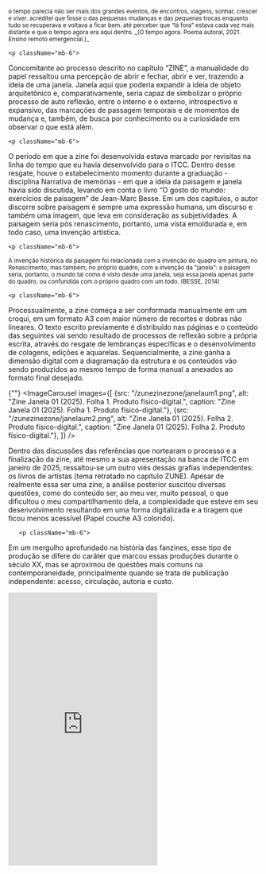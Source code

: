 
<div className="space-y-8">
  <div className="prose prose-lg max-w-none">
       <p className="mb-6">
<sub> o tempo    
parecia não ser mais  
dos grandes eventos,   
de encontros, viagens,  
sonhar, crescer e viver.  
acreditei que fosse  
o das pequenas mudanças   
e das pequenas trocas   
enquanto tudo se recuperava  
e voltava a ficar bem.  
até perceber que  
“lá fora”  
estava cada vez  
mais distante  
e que  
o tempo agora  
era aqui dentro.  
_(O tempo agora. Poema autoral, 2021.   
Ensino remoto emergencial.)_ </sub>
</p>

    <p className="mb-6">
Concomitante ao processo descrito no capítulo “ZINE”, a manualidade do papel ressaltou uma percepção de abrir e fechar, abrir e ver, trazendo a ideia de uma janela. Janela aqui que poderia expandir a ideia de objeto arquitetônico e, comparativamente, seria capaz de simbolizar o próprio processo de auto reflexão, entre o interno e o externo, introspectivo e expansivo, das marcações de passagem temporais e de momentos de mudança e, também, de busca por conhecimento ou a curiosidade em observar o que está além.
</p>


    <p className="mb-6">
O período em que a zine foi desenvolvida estava marcado por revisitas na linha do tempo que eu havia desenvolvido para o ITCC. Dentro desse resgate, houve o estabelecimento momento durante a graduação - disciplina Narrativa de memórias - em que a ideia da paisagem e janela havia sido discutida, levando em conta o livro “O gosto do mundo: exercícios de paisagem” de Jean-Marc Besse. Em um dos capítulos, o autor discorre sobre paisagem é sempre uma expressão humana, um discurso e também uma imagem, que leva em consideração as subjetividades. A paisagem seria pós renascimento, portanto, uma vista emoldurada e, em todo caso, uma invenção artística.
</p>

    <p className="mb-6">
<sup> A invenção histórica da paisagem foi relacionada com a invenção do quadro em pintura, no Renascimento, mas também, no próprio quadro, com a invenção da "janela": a paisagem seria, portanto, o mundo tal como é visto desde uma janela, seja essa janela apenas parte do quadro, ou confundida com o próprio quadro com um todo. (BESSE, 2014) </sup> 
</p>


    <p className="mb-6">
Processualmente, a zine começa a ser conformada manualmente em um croqui, em um formato A3 com maior número de recortes e dobras não lineares. O texto escrito previamente é distribuído nas páginas e o conteúdo das seguintes vai sendo resultado de processos de reflexão sobre a própria escrita, através do resgate de lembranças específicas e o desenvolvimento de colagens, edições e aquarelas. Sequencialmente, a zine ganha a dimensão digital com a diagramação da estrutura e os conteúdos vão sendo produzidos ao mesmo tempo de forma manual a anexados ao formato final desejado.
</p>
  </div>


 {""}
  <ImageCarousel
    images={[
        {src: "/zunezinezone/janelaum1.png", alt: "Zine Janela 01 (2025). Folha 1. Produto físico-digital.", caption: "Zine Janela 01 (2025). Folha 1. Produto físico-digital."},
        {src: "/zunezinezone/janelaum2.png", alt: "Zine Janela 01 (2025). Folha 2. Produto físico-digital.", caption: "Zine Janela 01 (2025). Folha 2. Produto físico-digital."},
    ]}
  />


</div>


<div className="space-y-8">
  <div className="prose prose-lg max-w-none">
       <p className="mb-6">
Dentro das discussões das referências que nortearam o processo e a finalização da zine, até mesmo a sua apresentação na banca de ITCC em janeiro de 2025, ressaltou-se um outro viés dessas grafias independentes: os livros de artistas (tema retratado no capítulo ZUNE). Apesar de realmente essa ser uma zine, a análise posterior suscitou diversas questões, como do conteúdo ser, ao meu ver, muito pessoal, o que dificultou o meu compartilhamento dela, a complexidade que esteve em seu desenvolvimento resultando em uma forma digitalizada e a tiragem que ficou menos acessível (Papel couche A3 colorido).
</p>


       <p className="mb-6">
Em um mergulho aprofundado na história das fanzines, esse tipo de produção se difere do caráter que marcou essas produções durante o século XX, mas se aproximou de questões mais comuns na contemporaneidade, principalmente quando se trata de publicação independente: acesso, circulação, autoria e custo.
</p>
  </div>




  <iframe className="w-full" height="550" src="https://www.youtube.com/embed/Oth5LQd_s5s?si=GSP5dzMwOKxvhtWH" title="YouTube video player" frameborder="0" allow="accelerometer; autoplay; clipboard-write; encrypted-media; gyroscope; picture-in-picture; web-share" referrerpolicy="strict-origin-when-cross-origin" allowfullscreen></iframe>

</div>

